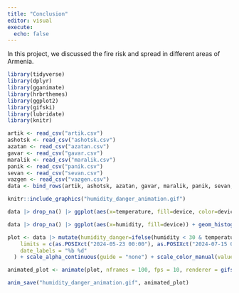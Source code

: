 ```yaml
---
title: "Conclusion"
editor: visual
execute:
  echo: false
---
```


In this project, we discussed the fire risk and spread in different areas of Armenia. 
```r
library(tidyverse)
library(dplyr)
library(gganimate)
library(hrbrthemes)
library(ggplot2)
library(gifski)
library(lubridate)
library(knitr)

artik <- read_csv("artik.csv")
ashotsk <- read_csv("ashotsk.csv")
azatan <- read_csv("azatan.csv")
gavar <- read_csv("gavar.csv")
maralik <- read_csv("maralik.csv")
panik <- read_csv("panik.csv")
sevan <- read_csv("sevan.csv")
vazgen <- read_csv("vazgen.csv")
data <- bind_rows(artik, ashotsk, azatan, gavar, maralik, panik, sevan, vazgen) 

knitr::include_graphics("humidity_danger_animation.gif")

data |> drop_na() |> ggplot(aes(x=temperature, fill=device, color=device)) + geom_density(alpha=0.2) + theme_minimal() + xlim(-25, 50) + labs(fill="Area", color="Area", x="Temperature", y="Density") + scale_fill_manual(values = rainbow(8), labels = c("Vazgen_Sargsyan" = "Vazgen Sargsyan school")) + scale_color_manual(values = rainbow(8), labels = c("Vazgen_Sargsyan" = "Vazgen Sargsyan school"))

```

```r
data |> drop_na() |> ggplot(aes(x=humidity, fill=device)) + geom_histogram(binwidth=1) + labs(fill="Area", color="Area", x="Humidity", y="Density") + scale_fill_manual(values=rainbow(8), labels = c("Vazgen_Sargsyan" = "Vazgen Sargsyan school")) + theme_minimal() 
```

```r
plot <- data |> mutate(humidity_danger=ifelse(humidity < 30 & temperature>30, temperature-humidity, 0), .before=1) |> ggplot(mapping=aes(x=time, y=humidity_danger, group=device, color=device, alpha=0.5)) + geom_line() + geom_point() + ggtitle("Humidity danger level in different areas") + theme_ipsum() + labs(x="Time", y="Danger level", color="Device") + transition_reveal(time) + scale_x_datetime(
    limits = c(as.POSIXct("2024-05-23 00:00"), as.POSIXct("2024-07-15 00:00")),
    date_labels = "%b %d"
  ) + scale_alpha_continuous(guide = "none") + scale_color_manual(values=rainbow(8), labels = c("Vazgen_Sargsyan" = "Vazgen Sargsyan school"))

animated_plot <- animate(plot, nframes = 100, fps = 10, renderer = gifski_renderer())

anim_save("humidity_danger_animation.gif", animated_plot)
```
